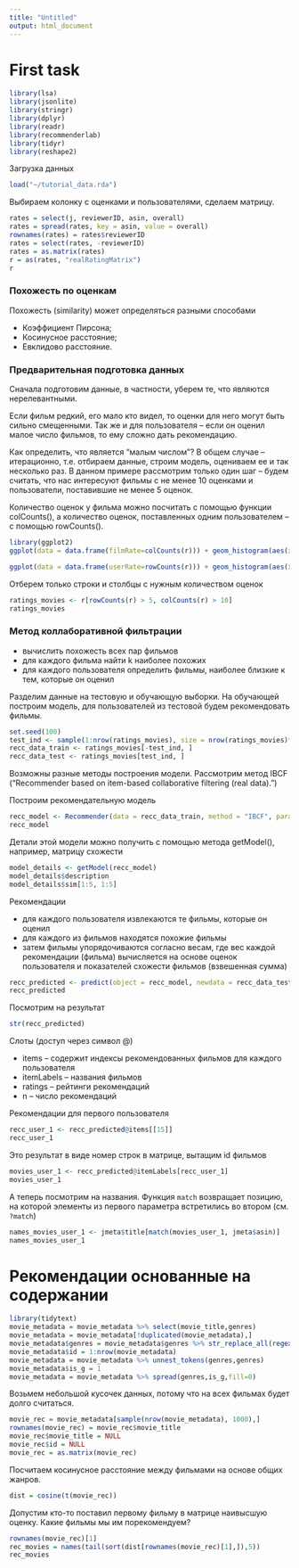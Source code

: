 ```yaml
---
title: "Untitled"
output: html_document
---
```


# First task
```r
library(lsa)
library(jsonlite)
library(stringr)
library(dplyr)
library(readr)
library(recommenderlab)
library(tidyr)
library(reshape2)
```

Загрузка данных

```r
load("~/tutorial_data.rda")
```

Выбираем колонку с оценками и пользователями, сделаем матрицу.

```r
rates = select(j, reviewerID, asin, overall)
rates = spread(rates, key = asin, value = overall)
rownames(rates) = rates$reviewerID
rates = select(rates, -reviewerID)
rates = as.matrix(rates)
r = as(rates, "realRatingMatrix")
r
```


### Похожесть по оценкам

Похожесть (similarity) может определяться разными способами

* Коэффициент Пирсона;
* Косинусное расстояние;
* Евклидово расстояние.

### Предварительная подготовка данных

Сначала подготовим данные, в частности, уберем те, что являются нерелевантными. 

Если фильм редкий, его мало кто видел, то оценки для него могут быть сильно смещенными. Так же и для пользователя -- если он оценил малое число фильмов, то ему сложно дать рекомендацию. 

Как определить, что является "малым числом"? В общем случае -- итерационно, т.е. отбираем данные, строим модель, оцениваем ее и так несколько раз. В данном примере рассмотрим только один шаг -- будем считать, что нас интересуют фильмы с не менее 10 оценками и пользователи, поставившие не менее 5 оценок.

Количество оценок у фильма можно посчитать с помощью функции colCounts(), а количество оценок, поставленных одним пользователем -- с помощью rowCounts(). 

```r
library(ggplot2)
ggplot(data = data.frame(filmRate=colCounts(r))) + geom_histogram(aes(x=filmRate))

ggplot(data = data.frame(userRate=rowCounts(r))) + geom_histogram(aes(x=userRate))
```

Отберем только строки и столбцы с нужным количеством оценок

```r
ratings_movies <- r[rowCounts(r) > 5, colCounts(r) > 10] 
ratings_movies
```
### Метод коллаборативной фильтрации

* вычислить похожесть всех пар фильмов
* для каждого фильма найти k наиболее похожих
* для каждого пользователя определить фильмы, наиболее близкие к тем, которые он оценил

Разделим данные на тестовую и обучающую выборки. На обучающей построим модель, для пользователей из тестовой будем рекомендовать фильмы.


```r
set.seed(100)
test_ind <- sample(1:nrow(ratings_movies), size = nrow(ratings_movies)*0.2)
recc_data_train <- ratings_movies[-test_ind, ]
recc_data_test <- ratings_movies[test_ind, ]
```


Возможны разные методы построения модели. Рассмотрим метод IBCF ("Recommender based on item-based collaborative filtering (real data).")

Построим рекомендательную модель
```r
recc_model <- Recommender(data = recc_data_train, method = "IBCF", parameter = list(k = 30))
recc_model
```

Детали этой модели можно получить с помощью метода getModel(), например, матрицу схожести

```r
model_details <- getModel(recc_model)
model_details$description
model_details$sim[1:5, 1:5]
```

Рекомендации

* для каждого пользователя извлекаются те фильмы, которые он оценил
* для каждого из фильмов находятся похожие фильмы
* затем фильмы упорядочиваются согласно весам, где вес каждой рекомендации (фильма) вычисляется на основе оценок пользователя и показателей схожести фильмов (взвешенная сумма)

```r
recc_predicted <- predict(object = recc_model, newdata = recc_data_test, n = 6)
recc_predicted
```

Посмотрим на результат
```r
str(recc_predicted)
```

Слоты (доступ через символ @) 

* items -- содержит индексы рекомендованных фильмов для каждого пользователя
* itemLabels -- названия фильмов
* ratings -- рейтинги рекомендаций
* n -- число рекомендаций

Рекомендации для первого пользователя
```r
recc_user_1 <- recc_predicted@items[[15]]
recc_user_1
```

Это результат в виде номер строк в матрице, вытащим id фильмов

```r
movies_user_1 <- recc_predicted@itemLabels[recc_user_1]
movies_user_1
```
А теперь посмотрим на названия. Функция `match` возвращает позицию, на которой элементы из первого параметра встретились во втором (см. `?match`)

```r
names_movies_user_1 <- jmeta$title[match(movies_user_1, jmeta$asin)]
names_movies_user_1
```


# Рекомендации основанные на содержании

```r
library(tidytext)
movie_metadata = movie_metadata %>% select(movie_title,genres)
movie_metadata = movie_metadata[!duplicated(movie_metadata),]
movie_metadata$genres = movie_metadata$genres %>% str_replace_all(regex(" |-"),"") %>%  str_replace_all(fixed("|")," ")
movie_metadata$id = 1:nrow(movie_metadata)
movie_metadata = movie_metadata %>% unnest_tokens(genres,genres)
movie_metadata$is_g = 1
movie_metadata = movie_metadata %>% spread(genres,is_g,fill=0)
```

Возьмем небольшой кусочек данных, потому что на всех фильмах будет долго считаться.

```r
movie_rec = movie_metadata[sample(nrow(movie_metadata), 1000),]
rownames(movie_rec) = movie_rec$movie_title
movie_rec$movie_title = NULL
movie_rec$id = NULL
movie_rec = as.matrix(movie_rec)

```

Посчитаем косинусное расстояние между фильмами на основе общих жанров. 

```r
dist = cosine(t(movie_rec))
```

Допустим кто-то поставил первому фильму в матрице наивысшую оценку. Какие фильмы мы им порекомендуем?

```r
rownames(movie_rec)[1]
rec_movies = names(tail(sort(dist[rownames(movie_rec)[1],]),5))
rec_movies
```